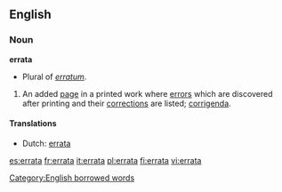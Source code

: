 ==English==

===Noun===
'''errata'''
* Plural of ''[[erratum]]''.
# An added [[page]] in a printed work where [[error]]s which are discovered after printing and their [[correction]]s are listed; [[corrigenda]].

==== Translations ====
*Dutch: [[errata#Dutch|errata]]

[[Category:English borrowed words]]

[[es:errata]]
[[fr:errata]]
[[it:errata]]
[[pl:errata]]
[[fi:errata]]
[[vi:errata]]